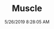 ---
width: 2000
height: 1333
title: Muscle
description: Challenger SRT-8 at Coffee With Cars
date: 5/26/2019 8:28:05 AM
cameraMake: Sony
cameraModel: ILCE-7M3
lens: FE 24-105mm F4 G OSS
settingsfStop: f/5.6
settingsISO: ISO 100
settingsShutter: 1/125
settingsFocalLength: 63 mm
---